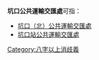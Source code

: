 '''坑口公共運輸交匯處'''可指：
* [[坑口（北）公共運輸交匯處|坑口（北）公共運輸交匯處]]
* [[坑口站公共運輸交匯處|坑口站公共運輸交匯處]]

{{disambig}}

[[Category:八字以上消歧義|Category:八字以上消歧義]]